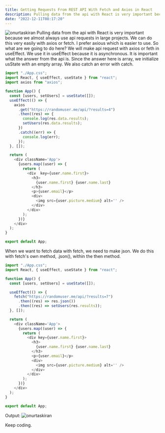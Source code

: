 ```yaml
---
title: Getting Requests From REST API With Fetch and Axios in React
description: Pulling data from the api with React is very important because we almost always use api requests in large projects.  We can do this very easily with axios or fetch.
date: "2022-12-11T08:17:20"
---
```

<img className="w-full rounded-xl" src="https://res.cloudinary.com/djfqidbj1/image/upload/v1671167839/wehpucekmo1nngiwew3f.jpg" alt="onurtaskiran" />
Pulling data from the api with React is very important because we almost always use api requests in large projects.  We can do this very easily with axios or fetch. I prefer axious which is easier to use. So what are we going to do here? We will make api request with axios or feth in useEffect. We use it in useEffect because it is asynchronous. It is important what the answer from the api is. Since the answer here is array, we initialize usState with an empty array. We also catch an error with catch.

```javascript
import "./App.css";
import React, { useEffect, useState } from "react";
import axios from "axios";

function App() {
  const [users, setUsers] = useState([]);
  useEffect(() => {
    axios
      .get("https://randomuser.me/api/?results=4")
      .then((res) => {
        console.log(res.data.results);
        setUsers(res.data.results);
      })
      .catch((err) => {
        console.log(err);
      });
  }, []);

  return (
    <div className='App'>
      {users.map((user) => {
        return (
          <div  key={user.name.first}>
            <h3>
              {user.name.first} {user.name.last}
            </h3>
            <p>{user.email}</p>
            <div>
              <img src={user.picture.medium} alt='' />
            </div>
          </div>
        );
      })}
    </div>
  );
}

export default App;
```

When we want to fetch data with fetch, we need to make json. We do this with fetch's own method, .json(), within the then method.

```javascript
import "./App.css";
import React, { useEffect, useState } from "react";

function App() {
  const [users, setUsers] = useState([]);

  useEffect(() => {
    fetch("https://randomuser.me/api/?results=7")
      .then((res) => res.json())
      .then((res) => setUsers(res.results));
  }, []);

  return (
    <div className='App'>
      {users.map((user) => {
        return (
          <div key={user.name.first}>
            <h3>
              {user.name.first} {user.name.last}
            </h3>
            <p>{user.email}</p>
            <div>
              <img src={user.picture.medium} alt='' />
            </div>
          </div>
        );
      })}
    </div>
  );
}

export default App;
```
Output:
<img className="w-full rounded-xl" src="https://res.cloudinary.com/djfqidbj1/image/upload/v1704688947/frghzwmk3jnjo2bub4h3.jpg" alt="onurtaskiran" />

Keep coding.